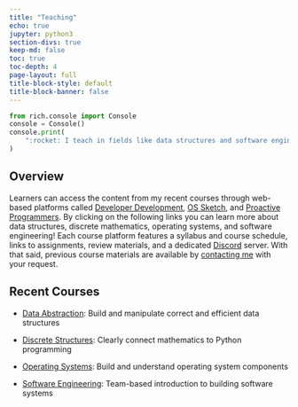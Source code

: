 ```yaml
---
title: "Teaching"
echo: true
jupyter: python3
section-divs: true
keep-md: false
toc: true
toc-depth: 4
page-layout: full
title-block-style: default
title-block-banner: false
---
```


```python
from rich.console import Console
console = Console()
console.print(
    ":rocket: I teach in fields like data structures and software engineering!"
)
```

## Overview

Learners can access the content from my recent courses through web-based
platforms called [Developer Development](https://developerdevelopment.com/),
[OS Sketch](https://www.os-sketch.com/), and [Proactive
Programmers](https://proactiveprogrammers.com/). By clicking on the following
links you can learn more about data structures, discrete mathematics, operating
systems, and software engineering! Each course platform features a syllabus and
course schedule, links to assignments, review materials, and a dedicated
[Discord](https://discord.com/) server. With that said, previous course
materials are available by [contacting me](/contact/) with your request.

## Recent Courses

- [Data
Abstraction](https://proactiveprogrammers.com/data-abstraction/introduction-data-abstraction/):
Build and manipulate correct and efficient data structures

- [Discrete
Structures](https://proactiveprogrammers.com/discrete-structures/introduction-discrete-structures/):
Clearly connect mathematics to Python programming

- [Operating Systems](https://www.os-sketch.com/): Build and understand
operating system components

- [Software Engineering](https://developerdevelopment.com/): Team-based
introduction to building software systems
